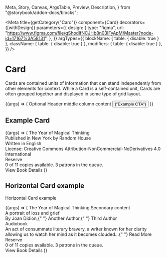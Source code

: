   Meta,
  Story,
  Canvas,
  ArgsTable,
  Preview,
  Description,
} from "@storybook/addon-docs/blocks";

<Meta
  title={getCategory("Card")}
  component={Card}
  decorators={[withDesign]}
  parameters={{
    design: {
      type: "figma",
      url:
        "https://www.figma.com/file/qShodlfNCJHb8n03IFyApM/Master?node-id=17167%3A58131",
    },
  }}
  argTypes={{
    blockName: { table: { disable: true } },
    className: { table: { disable: true } },
    modifiers: { table: { disable: true } },
  }}
/>

# Card

<Description of={Card} />

Cards are contained units of information that can stand independently from other elements for context. While a Card is a self-contained unit, Cards are often grouped together and displayed in some type of grid layout.

<Preview withToolbar>
  <Story
    name="Card"
    args={{
      id: "cardID",
      layout: "horizontal",
    }}
  >
    {(args) => (
      <Card {...args}>
        <CardImage src="https://placeimg.com/200/100/animals" alt="Alt text" />
        <CardHeading level={3} id="heading1">
          Optional Header
        </CardHeading>
        <CardContent>middle column content</CardContent>
        <CardActions>
          <Button
            onClick={action("clicked")}
            id="button1"
            buttonType={ButtonTypes.Primary}
            type="submit"
          >
            {"Example CTA"}
          </Button>
        </CardActions>
      </Card>
    )}
  </Story>
</Preview>

## Example Card

<Preview>
  <Story name="Example Card">
    {(args) => (
      <Card className="example-card">
        <CardImage src={"https://placeimg.com/300/400/arch"} alt={""} />
        <CardHeading level={2} id="heading1">
          The Year of Magical Thinking
        </CardHeading>
        <CardContent>
          <div>Published in New York by Random House</div>
          <div>Written in English</div>
          <div>
            License: Creative Commons Attribution-NonCommercial-NoDerivatives
            4.0 International
          </div>
        </CardContent>
        <CardActions>
          <Link type={LinkTypes.Button} href="blah">
            Reserve
          </Link>
          <div className="italicized ui-gray-dark">
            0 of 11 copies available. 3 patrons in the queue.
          </div>
          <Link href="#url" type={LinkTypes.Forwards}>
            View Book Details
          </Link>
        </CardActions>
      </Card>
    )}
  </Story>
</Preview>

## Horizontal Card example

Horizontal Card example

<Preview withToolbar>
  <Story name="Horizontal Card">
    {(args) => (
      <Card className="horizontal-card" layout="horizontal" border={true}>
        <CardImage
          src={"https://placeimg.com/200/150/animals"}
          alt="Alt text"
        />
        <CardHeading level={2} id="heading1">
          The Year of Magical Thinking
        </CardHeading>
        <CardContent>Secondary content</CardContent>
        <CardContent>
          <div className="book__callout">A portrait of loss and grief</div>
          <div>
            By <Link href="#joan-didion">Joan Didion</Link>,{" "}
            <Link href="#another-author">Another Author</Link>,{" "}
            <Link href="#third-author">Third Author</Link>
          </div>
          <div className="book__filetype">
            <Icon
              name={IconNames.headset}
              decorative={true}
              modifiers={["left", "small"]}
              iconRotation={IconRotationTypes.rotate0}
            ></Icon>
            Audiobook
          </div>
          <div className="book__description">
            An act of consummate literary bravery, a writer known for her
            clarity allowing us to watch her mind as it becomes clouded...{" "}
            <Link href="#">Read More</Link>
          </div>
        </CardContent>
        <CardActions>
          <Link type={LinkTypes.Button} href="blah">
            Reserve
          </Link>
          <div className="italicized ui-gray-dark">
            0 of 11 copies available. 3 patrons in the queue.
          </div>
          <Link href="#url" type={LinkTypes.Forwards}>
            View Book Details
          </Link>
        </CardActions>
      </Card>
    )}
  </Story>
</Preview>
